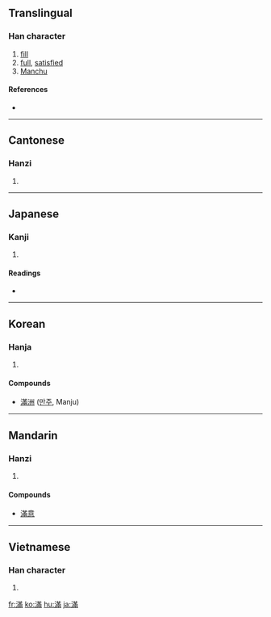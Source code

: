 {{also|满|満}}
==Translingual==

===Han character===
{{Han char|rn=85|rad=水|as=11|sn=14|four=3412<sub>7</sub>|canj=水廿中月 (ETLB)}}

# [[fill]]
# [[full]], [[satisfied]]
# [[Manchu]]

====References====
* {{Han ref|kx=0644.180|dkj=18099|dj=1052.030|hdz=31714.010|uh=6EFF|ud=28415|bh=BAA1|bd=47777}}

----

==Cantonese==

===Hanzi===
{{yue-hanzi|jyut=|y=mun5|sim=满}}

# {{defn|Cantonese}}

----

==Japanese==

===Kanji===
{{ja-kanji|grade=|rs=水11}}

# {{defn|Japanese}}

====Readings====
* {{ja-readings|on=[[まん]] (man), [[ばん]] (ban)|kun=[[みちる]] (michiru), [[みたす]] (mitasu)}}

----

==Korean==

===Hanja===
{{ko-hanja|hangeul=만|eumhun=|rv=man|mr=man|y=man}}

# {{defn|Korean}}

====Compounds====
* [[滿洲]] ([[만주]], Manju)

----

==Mandarin==

===Hanzi===
{{cmn-hanzi|sim=满|pin=[[mǎn]] ([[man3]])|wg=man<sup>3</sup>}}

# {{defn|Mandarin}}

====Compounds====
* [[滿意]]

----

==Vietnamese==

===Han character===
{{vi-hantu|[[mãn]], [[mởn]], [[mớn]]}}

# {{defn|Vietnamese}}

[[fr:滿]]
[[ko:滿]]
[[hu:滿]]
[[ja:滿]]